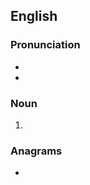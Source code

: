 ==English==

===Pronunciation===
* {{IPA|/ˈæn.ə.pɛsts/|lang=en}}
* {{hyphenation|an|a|pests|lang=en}}

===Noun===
{{head|en|noun plural form}}

# {{plural of|anapest|lang=en}}

===Anagrams===
* {{anagrams|en|a=aaenpsst|Pestanas|peasants}}